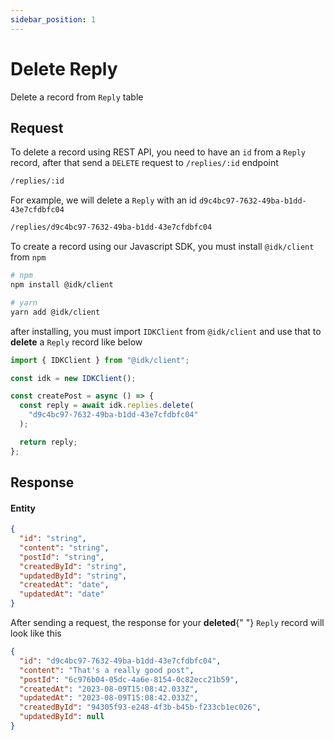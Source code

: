 ```yaml
---
sidebar_position: 1
---
```


# Delete Reply


Delete a record from `Reply` table

## Request

<Tabs>
  <TabItem value="rest_api" label="REST API" default>
  To delete a record using REST API, you need to have an <code>id</code> from a <code>Reply</code> record, after that send a <code>DELETE</code> request to <code>/replies/:id</code> endpoint

```md title="[DELETE]"
/replies/:id
```

For example, we will delete a <code>Reply</code> with an id <code>d9c4bc97-7632-49ba-b1dd-43e7cfdbfc04</code>

```md title="[DELETE]"
/replies/d9c4bc97-7632-49ba-b1dd-43e7cfdbfc04
```

  </TabItem>
  <TabItem value="js_sdk" label="Javascript SDK">
  To create a record using our Javascript SDK, you must install <code>@idk/client</code> from <code>npm</code>

```bash
# npm
npm install @idk/client

# yarn
yarn add @idk/client
```

after installing, you must import <code>IDKClient</code> from <code>@idk/client</code> and use that to **delete** a <code>Reply</code> record like below

```javascript
import { IDKClient } from "@idk/client";

const idk = new IDKClient();

const createPost = async () => {
  const reply = await idk.replies.delete(
    "d9c4bc97-7632-49ba-b1dd-43e7cfdbfc04"
  );

  return reply;
};
```

  </TabItem>
</Tabs>

## Response

<BrowserWindow url="/replies/d9c4bc97-7632-49ba-b1dd-43e7cfdbfc04">
  <h4>Entity</h4>

```json
{
  "id": "string",
  "content": "string",
  "postId": "string",
  "createdById": "string",
  "updatedById": "string",
  "createdAt": "date",
  "updatedAt": "date"
}
```

<p>
  After sending a request, the response for your <b>deleted</b>{" "}
  <code>Reply</code> record will look like this
</p>

```json
{
  "id": "d9c4bc97-7632-49ba-b1dd-43e7cfdbfc04",
  "content": "That's a really good post",
  "postId": "6c976b04-05dc-4a6e-8154-0c82ecc21b59",
  "createdAt": "2023-08-09T15:08:42.033Z",
  "updatedAt": "2023-08-09T15:08:42.033Z",
  "createdById": "94305f93-e248-4f3b-b45b-f233cb1ec026",
  "updatedById": null
}
```

</BrowserWindow>
